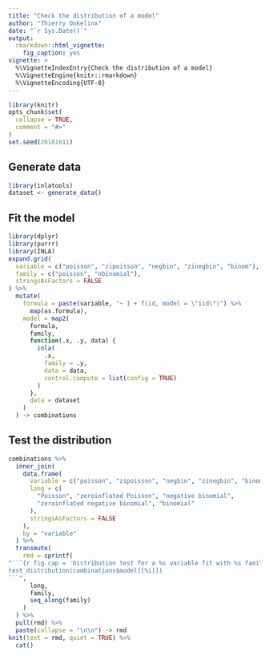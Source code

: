 ```yaml
---
title: "Check the distribution of a model"
author: "Thierry Onkelinx"
date: "`r Sys.Date()`"
output:
  rmarkdown::html_vignette:
    fig_caption: yes
vignette: >
  %\VignetteIndexEntry{Check the distribution of a model}
  %\VignetteEngine{knitr::rmarkdown}
  %\VignetteEncoding{UTF-8}
---
```


```r
library(knitr)
opts_chunk$set(
  collapse = TRUE,
  comment = "#>"
)
set.seed(20181011)
```

## Generate data

```r
library(inlatools)
dataset <- generate_data()
```


## Fit the model

```r
library(dplyr)
library(purrr)
library(INLA)
expand.grid(
  variable = c("poisson", "zipoisson", "negbin", "zinegbin", "binom"),
  family = c("poisson", "nbinomial"),
  stringsAsFactors = FALSE
) %>%
  mutate(
    formula = paste(variable, "~ 1 + f(id, model = \"iid\")") %>%
      map(as.formula),
    model = map2(
      formula, 
      family, 
      function(.x, .y, data) {
        inla(
          .x, 
          family = .y, 
          data = data, 
          control.compute = list(config = TRUE)
        )
      },
      data = dataset
    )
  ) -> combinations
```

## Test the distribution

```r
combinations %>%
  inner_join(
    data.frame(
      variable = c("poisson", "zipoisson", "negbin", "zinegbin", "binom"),
      long = c(
        "Poisson", "zeroinflated Poisson", "negative binomial", 
        "zeroinflated negative binomial", "binomial"
      ),
      stringsAsFactors = FALSE
    ),
    by = "variable"
  ) %>%
  transmute(
    rmd = sprintf(
"```{r fig.cap = 'Distribution test for a %s variable fit with %s family'}
test_distribution(combinations$model[[%i]])
```",
      long,
      family,
      seq_along(family)
    )
  ) %>%
  pull(rmd) %>%
  paste(collapse = "\n\n") -> rmd
knit(text = rmd, quiet = TRUE) %>%
  cat()
```

